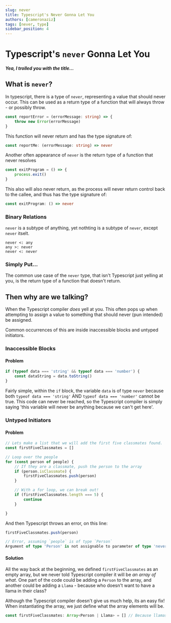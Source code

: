 ```yaml
---
slug: never
title: Typescript's Never Gonna Let You
authors: [cameronaziz]
tags: [never, type]
sidebar_position: 4
---
```



# Typescript's `never` Gonna Let You

<ReactPlayer playing controls url='https://rr4---sn-a5meknzr.googlevideo.com/videoplayback?expire=1663433561&ei=-aYlY6C5BM6NkgaByKvoCQ&ip=104.1.53.238&id=o-AMJdfQtir8Om6ygqsG9yFRr7tmOoqxOOsLVwYmqfUoCs&itag=18&source=youtube&requiressl=yes&mh=7c&mm=31,26&mn=sn-a5meknzr,sn-n4v7snee&ms=au,onr&mv=m&mvi=4&pl=20&initcwndbps=1461250&vprv=1&mime=video/mp4&ns=x34uHI3LQwIIZinWvfPY8skI&gir=yes&clen=15769511&ratebypass=yes&dur=212.096&lmt=1651671122248450&mt=1663411752&fvip=5&fexp=24001373,24007246&c=WEB&rbqsm=fr&txp=4530434&n=HoiYcgqsSqIsP2mn&sparams=expire,ei,ip,id,itag,source,requiressl,vprv,mime,ns,gir,clen,ratebypass,dur,lmt&lsparams=mh,mm,mn,ms,mv,mvi,pl,initcwndbps&lsig=AG3C_xAwRQIhAIq_QllXIm5AAwYVsK3rh87cSZK8KeejduR0XDBNjN6IAiA-nsMvKUlABT2SihbM6SDfaXxIaXc-PYawxophLhtDsA==&sig=AOq0QJ8wRQIgWpU1dZUZEIOMu_9-ybWgEW6MueMsWf2sGYMn1plJZbkCIQDZ91o1Hy93RW2aNOMoW2WhyTtcFz_39unD2cTBMzRJPQ==' />

_**Yea, I trolled you with the title...**_


## What is `never`?
In typescript, there is a type of `never`, representing a value that should never occur. This can be used as a return type of a function that will always throw - or possibly throw.
```typescript
const reportError = (errorMessage: string) => {
	throw new Error(errorMessage)
}
```
This function will never return and has the type signature of:
```typescript
const reportMe: (errorMessage: string) => never
```

Another often appearance of `never` is the return type of a function that never resolves
```typescript
const exitProgram = () => {
	process.exit()
}
```
This also will also never return, as the process will never return control back to the callee, and thus has the type signature of:
```typescript
const exitProgram: () => never
```
### Binary Relations
`never` is a subtype of anything, yet nothting is a subtype of `never`, except `never` itselt.
```
never <: any
any >: never
never <: never
```
### Simply Put...
The common use case of the  `never`  type, that isn't Typescript just yelling at you, is the return type of a function that doesn't return.

## Then why are we talking?
When the Typescript compiler *does* yell at you. This often pops up when attempting to assign a value to something that should never (pun intended) be assigned.

Common occurrences of this are inside inaccessible blocks and untyped initiators.

### Inaccessible Blocks
#### Problem
```typescript
if (typeof data === 'string' && typeof data === 'number') {
	const dataString = data.toString()
}
```
Fairly simple, within the `if` block, the variable `data` is of type `never` because both `typeof data === 'string'` AND `typeof data === 'number'` cannot be true.
This code can never be reached, so the Typescript compiler is simply saying 'this variable will never be anything because we can't get here'.

### Untyped Initiators
#### Problem
```typescript
// Lets make a list that we will add the first five classmates found.
const firstFiveClassmates = []

// Loop over the people
for (const person of people) {
	// If they are a classmate, push the person to the array
	if (person.isClassmate) {
		firstFiveClassmates.push(person)
	}

	// With a for loop, we can break out!
	if (firstFiveClassmates.length === 5) {
		continue
	}

}
```
And then Typescript throws an error, on this line:
```typescript
firstFiveClassmates.push(person)

// Error, assuming `people` is of type `Person`
Argument of type 'Person' is not assignable to parameter of type 'never'
```
#### Solution
All the way back at the beginning, we defined `firstFiveClassmates` as an empty array, but we never told Typescript compiler it will be *an array of what*. One part of the code could be adding a `Person` to the array, and another could be adding a `Llama` - because who doesn't want to have a llama in their class?

Although the Typescript compiler doesn't give us much help, its an easy fix! When instantiating the array, we just define what the array elements will be.

```typescript
const firstFiveClassmates: Array<Person | Llama> = [] // Because llamas are always allowed, duh.
```
